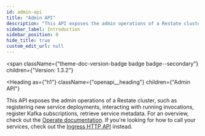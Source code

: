 ```yaml
---
id: admin-api
title: "Admin API"
description: "This API exposes the admin operations of a Restate cluster, such as registering new service deployments, interacting with running invocations, register Kafka subscriptions, retrieve service metadata. For an overview, check out the [Operate documentation](https://docs.restate.dev/operate/). If you're looking for how to call your services, check out the [Ingress HTTP API](https://docs.restate.dev/invoke/http) instead."
sidebar_label: Introduction
sidebar_position: 0
hide_title: true
custom_edit_url: null
---
```



<span
  className={"theme-doc-version-badge badge badge--secondary"}
  children={"Version: 1.3.2"}
>
</span>

<Heading
  as={"h1"}
  className={"openapi__heading"}
  children={"Admin API"}
>
</Heading>



This API exposes the admin operations of a Restate cluster, such as registering new service deployments, interacting with running invocations, register Kafka subscriptions, retrieve service metadata. For an overview, check out the [Operate documentation](https://docs.restate.dev/operate/). If you're looking for how to call your services, check out the [Ingress HTTP API](https://docs.restate.dev/invoke/http) instead.


      